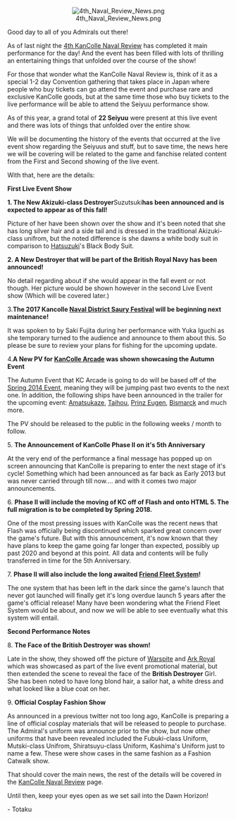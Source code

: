 <center>[[File:4th Naval Review News.png]]</center>

Good day to all of you Admirals out there!

As of last night the [[KanColle Naval Review|4th KanColle Naval Review]] has completed it main performance for the day! And the event has been filled with lots of thrilling an entertaining things that unfolded over the course of the show!

For those that wonder what the KanColle Naval Review is, think of it as a special 1-2 day Convention gathering that takes place in Japan where people who buy tickets can go attend the event and purchase rare and exclusive KanColle goods, but at the same time those who buy tickets to the live performance will be able to attend the Seiyuu performance show.

As of this year, a grand total of '''22 Seiyuu''' were present at this live event and there was lots of things that unfolded over the entire show. 

We will be documenting the history of the events that occurred at the live event show regarding the Seiyuus and stuff, but to save time, the news here we will be covering will be related to the game and fanchise related content from the First and Second showing of the live event.

With that, here are the details:

'''First Live Event Show'''

'''1. The New Akizuki-class Destroyer '''Suzutsuki''' has been announced and is expected to appear as of this fall!'''

Picture of her have been shown over the show and it's been noted that she has long silver hair and a side tail and is dressed in the traditional Akizuki-class unifrom, but the noted difference is she dawns a white body suit in comparison to [[Hatsuzuki]]'s Black Body Suit.

'''2. A New Destroyer that will be part of the British Royal Navy has been announced!'''

No detail regarding about if she would appear in the fall event or not though. Her picture would be shown however in the second Live Event show (Which will be covered later.)

3.'''The 2017 Kancolle [[Naval District Saury Festival]] will be beginning next maintenance!'''

It was spoken to by Saki Fujita during her performance with Yuka Iguchi as she temporary turned to the audience and announce to them about this. So please be sure to review your plans for fishing for the upcoming update.

4.''' A New PV for [[KanColle Arcade]] was shown showcasing the Autumn Event'''

The Autumn Event that KC Arcade is going to do will be based off of the [[Spring 2014 Event]], meaning they will be jumping past two events to the next one. In addition, the following ships have been announced in the trailer for the upcoming event: [[Amatsukaze]], [[Taihou]], [[Prinz Eugen]], [[Bismarck]] and much more.

The PV should be released to the public in the following weeks / month to follow.

5. '''The Announcement of KanColle Phase II on it's 5th Anniversary'''

At the very end of the performance a final message has popped up on screen announcing that KanColle is preparing to enter the next stage of it's cycle! Something which had been announced as far back as Early 2013 but was never carried through till now.... and with it comes two major announcements. 

6. '''Phase II will include the moving of KC off of Flash and onto HTML 5. The full migration is to be completed by Spring 2018.'''

One of the most pressing issues with KanColle was the recent news that Flash was officially being discontinued which sparked great concern over the game's future. But with this announcement, it's now known that they have plans to keep the game going far longer than expected, possibly up past 2020 and beyond at this point. All data and contents will be fully transferred in time for the 5th Anniversary. 

7. '''Phase II will also include the long awaited [[Friend Fleet System]]!'''

The one system that has been left in the dark since the game's launch that never got launched will finally get it's long overdue launch 5 years after the game's official release! Many have been wondering what the Friend Fleet System would be about, and now we will be able to see eventually what this system will entail. 

'''Second Performance Notes'''

8. '''The Face of the British Destroyer was shown!'''

Late in the show, they showed off the picture of [[Warspite]] and [[Ark Royal]] which was showcased as part of the live event promotional material, but then extended the scene to reveal the face of the '''British Destroyer''' Girl. She has been noted to have long blond hair, a sailor hat, a white dress and what looked like a blue coat on her.

9. '''Official Cosplay Fashion Show'''

As announced in a previous twitter not too long ago, KanColle is preparing a line of official cosplay materials that will be released to people to purchase. The Admiral's uniform was announce prior to the show, but now other uniforms that have been revealed included the Fubuki-class Uniform, Mutski-class Unifrom, Shiratsuyu-class Uniform, Kashima's Uniform just to name a few. These were show cases in the same fashion as a Fashion Catwalk show.

That should cover the main news, the rest of the details will be covered in the [[KanColle Naval Review]] page. 

Until then, keep your eyes open as we set sail into the Dawn Horizon!

- Totaku